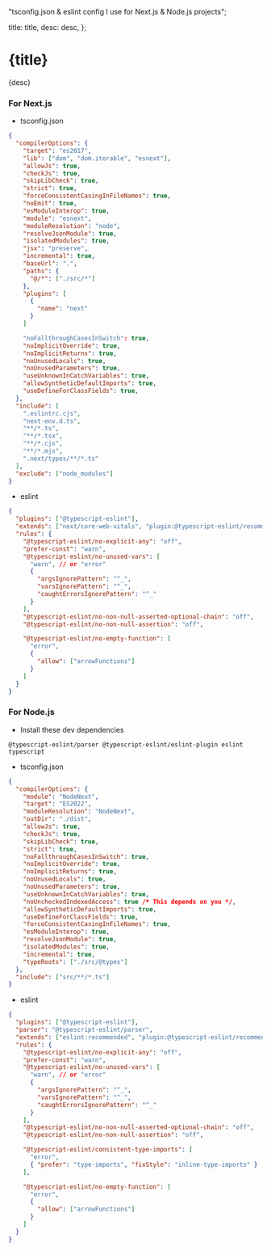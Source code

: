   "tsconfig.json & eslint config I use for Next.js & Node.js projects";

  title: title,
  desc: desc,
};

# {title}

{desc}

### For Next.js

- tsconfig.json

```json
{
  "compilerOptions": {
    "target": "es2017",
    "lib": ["dom", "dom.iterable", "esnext"],
    "allowJs": true,
    "checkJs": true,
    "skipLibCheck": true,
    "strict": true,
    "forceConsistentCasingInFileNames": true,
    "noEmit": true,
    "esModuleInterop": true,
    "module": "esnext",
    "moduleResolution": "node",
    "resolveJsonModule": true,
    "isolatedModules": true,
    "jsx": "preserve",
    "incremental": true,
    "baseUrl": ".",
    "paths": {
      "@/*": ["./src/*"]
    },
    "plugins": [
      {
        "name": "next"
      }
    ]

    "noFallthroughCasesInSwitch": true,
    "noImplicitOverride": true,
    "noImplicitReturns": true,
    "noUnusedLocals": true,
    "noUnusedParameters": true,
    "useUnknownInCatchVariables": true,
    "allowSyntheticDefaultImports": true,
    "useDefineForClassFields": true,
  },
  "include": [
    ".eslintrc.cjs",
    "next-env.d.ts",
    "**/*.ts",
    "**/*.tsx",
    "**/*.cjs",
    "**/*.mjs",
    ".next/types/**/*.ts"
  ],
  "exclude": ["node_modules"]
}
```

- eslint

```json
{
  "plugins": ["@typescript-eslint"],
  "extends": ["next/core-web-vitals", "plugin:@typescript-eslint/recommended"],
  "rules": {
    "@typescript-eslint/no-explicit-any": "off",
    "prefer-const": "warn",
    "@typescript-eslint/no-unused-vars": [
      "warn", // or "error"
      {
        "argsIgnorePattern": "^_",
        "varsIgnorePattern": "^_",
        "caughtErrorsIgnorePattern": "^_"
      }
    ],
    "@typescript-eslint/no-non-null-asserted-optional-chain": "off",
    "@typescript-eslint/no-non-null-assertion": "off",

    "@typescript-eslint/no-empty-function": [
      "error",
      {
        "allow": ["arrowFunctions"]
      }
    ]
  }
}
```

### For Node.js

- Install these dev dependencies

```
@typescript-eslint/parser @typescript-eslint/eslint-plugin eslint typescript
```

- tsconfig.json

```json
{
  "compilerOptions": {
    "module": "NodeNext",
    "target": "ES2022",
    "moduleResolution": "NodeNext",
    "outDir": "./dist",
    "allowJs": true,
    "checkJs": true,
    "skipLibCheck": true,
    "strict": true,
    "noFallthroughCasesInSwitch": true,
    "noImplicitOverride": true,
    "noImplicitReturns": true,
    "noUnusedLocals": true,
    "noUnusedParameters": true,
    "useUnknownInCatchVariables": true,
    "noUncheckedIndexedAccess": true /* This depends on you */,
    "allowSyntheticDefaultImports": true,
    "useDefineForClassFields": true,
    "forceConsistentCasingInFileNames": true,
    "esModuleInterop": true,
    "resolveJsonModule": true,
    "isolatedModules": true,
    "incremental": true,
    "typeRoots": ["./src/@types"]
  },
  "include": ["src/**/*.ts"]
}
```

- eslint

```json
{
  "plugins": ["@typescript-eslint"],
  "parser": "@typescript-eslint/parser",
  "extends": ["eslint:recommended", "plugin:@typescript-eslint/recommended"],
  "rules": {
    "@typescript-eslint/no-explicit-any": "off",
    "prefer-const": "warn",
    "@typescript-eslint/no-unused-vars": [
      "warn", // or "error"
      {
        "argsIgnorePattern": "^_",
        "varsIgnorePattern": "^_",
        "caughtErrorsIgnorePattern": "^_"
      }
    ],
    "@typescript-eslint/no-non-null-asserted-optional-chain": "off",
    "@typescript-eslint/no-non-null-assertion": "off",

    "@typescript-eslint/consistent-type-imports": [
      "error",
      { "prefer": "type-imports", "fixStyle": "inline-type-imports" }
    ],

    "@typescript-eslint/no-empty-function": [
      "error",
      {
        "allow": ["arrowFunctions"]
      }
    ]
  }
}
```
